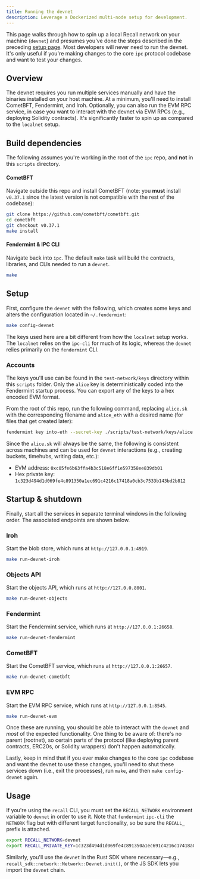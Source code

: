 ```yaml
---
title: Running the devnet
description: Leverage a Dockerized multi-node setup for development.
---
```


This page walks through how to spin up a local Recall network on your machine (`devnet`) and
presumes you've done the steps described in the preceding [setup page](/developer-resources/tools/local). Most
developers will never need to run the devnet. It's only useful if you're making changes to the core
`ipc` protocol codebase and want to test your changes.

## Overview

The devnet requires you run multiple services manually and have the binaries installed on your host
machine. At a minimum, you'll need to install CometBFT, Fendermint, and Iroh. Optionally, you can
also run the EVM RPC service, in case you want to interact with the devnet via EVM RPCs (e.g.,
deploying Solidity contracts). It's significantly faster to spin up as compared to the `localnet`
setup.

## Build dependencies

The following assumes you're working in the root of the `ipc` repo, and **not** in this `scripts`
directory.

#### CometBFT

Navigate outside this repo and install CometBFT (note: you **must** install `v0.37.1` since the
latest version is not compatible with the rest of the codebase):

```bash
git clone https://github.com/cometbft/cometbft.git
cd cometbft
git checkout v0.37.1
make install
```

#### Fendermint & IPC CLI

Navigate back into `ipc`. The default `make` task will build the contracts, libraries, and CLIs
needed to run a `devnet`.

```bash
make
```

## Setup

First, configure the `devnet` with the following, which creates some keys and alters the
configuration located in `~/.fendermint`:

```bash
make config-devnet
```

The keys used here are a bit different from how the `localnet` setup works. The `localnet` relies on
the `ipc-cli` for much of its logic, whereas the `devnet` relies primarily on the `fendermint` CLI.

### Accounts

The keys you'll use can be found in the `test-network/keys` directory within this `scripts` folder.
Only the `alice` key is deterministically coded into the Fendermint startup process. You can export
any of the keys to a hex encoded EVM format.

From the root of this repo, run the following command, replacing `alice.sk` with the corresponding
filename and `alice_eth` with a desired name (for files that get created later):

```bash
fendermint key into-eth --secret-key ./scripts/test-network/keys/alice.sk --name alice_eth
```

Since the `alice.sk` will always be the same, the following is consistent across machines and can be
used for `devnet` interactions (e.g., creating buckets, timehubs, writing data, etc.):

- EVM address: `0xc05fe6b63ffa4b3c518e6ff1e597358ee839db01`
- Hex private key: `1c323d494d1d069fe4c891350a1ec691c4216c17418a0cb3c7533b143bd2b812`

## Startup & shutdown

Finally, start all the services in separate terminal windows in the following order. The associated
endpoints are shown below.

<Steps>

<Step>

### Iroh

Start the blob store, which runs at `http://127.0.0.1:4919`.

```bash
make run-devnet-iroh
```

</Step>

<Step>

### Objects API

Start the objects API, which runs at `http://127.0.0.8001`.

```bash
make run-devnet-objects
```

</Step>

<Step>

### Fendermint

Start the Fendermint service, which runs at `http://127.0.0.1:26658`.

```bash
make run-devnet-fendermint
```

</Step>

<Step>

### CometBFT

Start the CometBFT service, which runs at `http://127.0.0.1:26657`.

```bash
make run-devnet-cometbft
```

</Step>

<Step>

### EVM RPC

Start the EVM RPC service, which runs at `http://127.0.0.1:8545`.

```bash
make run-devnet-evm
```

</Step>

</Steps>

Once these are running, you should be able to interact with the `devnet` and _most_ of the expected
functionality. One thing to be aware of: there's no parent (rootnet), so certain parts of the
protocol (like deploying parent contracts, ERC20s, or Solidity wrappers) don't happen automatically.

Lastly, keep in mind that if you ever make changes to the core `ipc` codebase and want the devnet to
use these changes, you'll need to shut these services down (i.e., exit the processes), run `make`,
and then `make config-devnet` again.

## Usage

If you're using the `recall` CLI, you must set the `RECALL_NETWORK` environment variable to `devnet`
in order to use it. Note that `fendermint` `ipc-cli` the `NETWORK` flag but with different target
functionality, so be sure the `RECALL_` prefix is attached.

```bash
export RECALL_NETWORK=devnet
export RECALL_PRIVATE_KEY=1c323d494d1d069fe4c891350a1ec691c4216c17418a0cb3c7533b143bd2b812
```

Similarly, you'll use the `devnet` in the Rust SDK where necessary—e.g.,
`recall_sdk::network::Network::Devnet.init()`, or the JS SDK lets you import the `devnet` chain.
